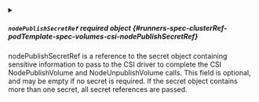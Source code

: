

<PartialDriver />


<PartialReadOnly />


<PartialFsType />


<PartialVolumeAttributes />



<details className="config-field" data-expandable="true">
<summary>

##### `nodePublishSecretRef` <span className="config-field-required" data-required="false">required</span> <span className="config-field-type">object</span> <span className="config-field-default"></span> <span className="config-field-enum"></span> {#runners-spec-clusterRef-podTemplate-spec-volumes-csi-nodePublishSecretRef}

nodePublishSecretRef is a reference to the secret object containing
sensitive information to pass to the CSI driver to complete the CSI
NodePublishVolume and NodeUnpublishVolume calls.
This field is optional, and  may be empty if no secret is required. If the
secret object contains more than one secret, all secret references are passed.

</summary>

<PartialNodePublishSecretRefreference />


</details>
